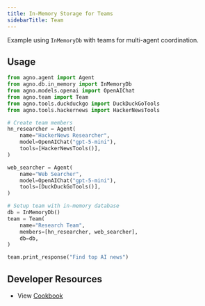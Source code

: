 ```yaml
---
title: In-Memory Storage for Teams
sidebarTitle: Team
---
```


Example using `InMemoryDb` with teams for multi-agent coordination.

## Usage

```python
from agno.agent import Agent
from agno.db.in_memory import InMemoryDb
from agno.models.openai import OpenAIChat
from agno.team import Team
from agno.tools.duckduckgo import DuckDuckGoTools
from agno.tools.hackernews import HackerNewsTools

# Create team members
hn_researcher = Agent(
    name="HackerNews Researcher",
    model=OpenAIChat("gpt-5-mini"),
    tools=[HackerNewsTools()],
)

web_searcher = Agent(
    name="Web Searcher", 
    model=OpenAIChat("gpt-5-mini"),
    tools=[DuckDuckGoTools()],
)

# Setup team with in-memory database
db = InMemoryDb()
team = Team(
    name="Research Team",
    members=[hn_researcher, web_searcher],
    db=db,
)

team.print_response("Find top AI news")
```


## Developer Resources

- View [Cookbook](https://github.com/agno-agi/agno/blob/main/cookbook/db/in_memory/in_memory_storage_for_team.py)